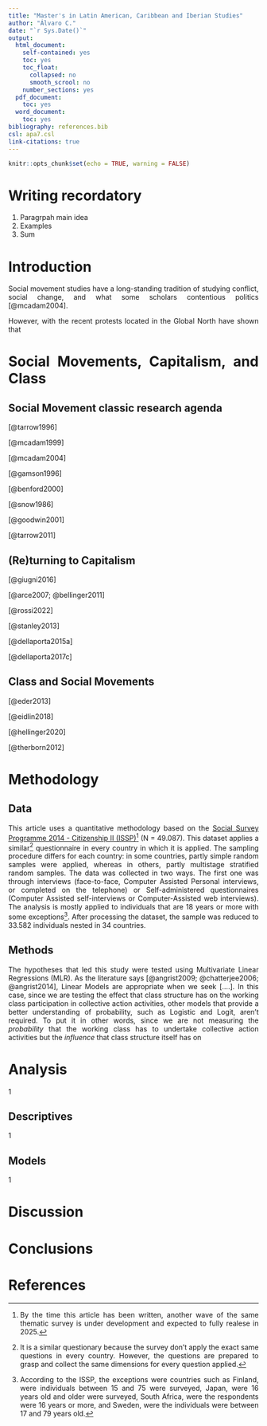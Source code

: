 ```yaml
---
title: "Master's in Latin American, Caribbean and Iberian Studies"
author: "Álvaro C."
date: "`r Sys.Date()`"
output:
  html_document:
    self-contained: yes
    toc: yes
    toc_float:
      collapsed: no
      smooth_scrool: no
    number_sections: yes
  pdf_document:
    toc: yes
  word_document:
    toc: yes
bibliography: references.bib
csl: apa7.csl
link-citations: true
---
```


```r
knitr::opts_chunk$set(echo = TRUE, warning = FALSE)
```

```{=html}
<style>
body {
  text-align: justify;
}
</style>
```
# Writing recordatory

1.  Paragrpah main idea
2.  Examples
3.  Sum

# Introduction

Social movement studies have a long-standing tradition of studying conflict, social change, and what some scholars contentious politics [@mcadam2004].

However, with the recent protests located in the Global North have shown that

# Social Movements, Capitalism, and Class

## Social Movement classic research agenda

[@tarrow1996]

[@mcadam1999]

[@mcadam2004]

[@gamson1996]

[@benford2000]

[@snow1986]

[@goodwin2001]

[@tarrow2011]

## (Re)turning to Capitalism

[@giugni2016]

[@arce2007; @bellinger2011]

[@rossi2022]

[@stanley2013]

[@dellaporta2015a]

[@dellaporta2017c]

## Class and Social Movements

[@eder2013]

[@eidlin2018]

[@hellinger2020]

[@therborn2012]

# Methodology

## Data

This article uses a quantitative methodology based on the [Social Survey Programme 2014 - Citizenship II (ISSP)](https://www.gesis.org/en/issp/modules/issp-modules-by-topic/citizenship/2014)[^1] (N = 49.087). This dataset applies a similar[^2] questionnaire in every country in which it is applied. The sampling procedure differs for each country: in some countries, partly simple random samples were applied, whereas in others, partly multistage stratified random samples. The data was collected in two ways. The first one was through interviews (face-to-face, Computer Assisted Personal interviews, or completed on the telephone) or Self-administered questionnaires (Computer Assisted self-interviews or Computer-Assisted web interviews). The analysis is mostly applied to individuals that are 18 years or more with some exceptions[^3]. After processing the dataset, the sample was reduced to 33.582 individuals nested in 34 countries.

[^1]: By the time this article has been written, another wave of the same thematic survey is under development and expected to fully realese in 2025.

[^2]: It is a similar questionary because the survey don't apply the exact same questions in every country. However, the questions are prepared to grasp and collect the same dimensions for every question applied.

[^3]: According to the ISSP, the exceptions were countries such as Finland, were individuals between 15 and 75 were surveyed, Japan, were 16 years old and older were surveyed, South Africa, were the respondents were 16 years or more, and Sweden, were the individuals were between 17 and 79 years old.

## Methods

The hypotheses that led this study were tested using Multivariate Linear Regressions (MLR). As the literature says [@angrist2009; @chatterjee2006; @angrist2014], Linear Models are appropriate when we seek [....]. In this case, since we are testing the effect that class structure has on the working class participation in collective action activities, other models that provide a better understanding of probability, such as Logistic and Logit, aren't required. To put it in other words, since we are not measuring the *probability* that the working class has to undertake collective action activities but the *influence* that class structure itself has on

# Analysis

1

## Descriptives

1

## Models

1

# Discussion

# Conclusions

# References

